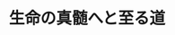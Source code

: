 ﻿---
title: "生命の真髄へと至る道"
category: "生命理工学院"
vol: 86
interviewee: "和地 正明"
url: "http://www.celltech.bio.titech.ac.jp/"
tags: ["生命","細胞","細菌"]
pdf: "86-2-wachi.pdf"
career: ""
preface: "和地では生命をテーマとした研究が行われている。生命は、生物学者の間ですら明確に定義できていないほど未解明な部分が多く、またそれゆえに、生命についての研究が盛んに進められている。その中で先生は、細胞分裂という現象に着目することで、生命の解明を目指している。本稿では、細菌の細胞分裂に関する先生の研究について紹介する。"
---
